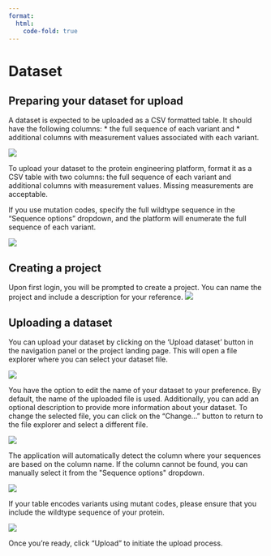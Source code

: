 ```yaml
---
format:
  html:
    code-fold: true
---
```


# Dataset

## Preparing your dataset for upload

A dataset is expected to be uploaded as a CSV formatted table. It should
have the following columns: 
* the full sequence of each variant and 
* additional columns with measurement values associated with each variant.

![](/main_tutorial_images/03_csv_seq.png)

To upload your dataset to the protein engineering platform, format it as
a CSV table with two columns: the full sequence of each variant and
additional columns with measurement values. Missing measurements are
acceptable.

If you use mutation codes, specify the full wildtype sequence in the
"Sequence options" dropdown, and the platform will enumerate the full
sequence of each variant.

![](/main_tutorial_images/04_csv_mutant.png)

## Creating a project

Upon first login, you will be prompted to create a project. You can name
the project and include a description for your reference.
![](/main_tutorial_images/05_new_project.png)

## Uploading a dataset

You can upload your dataset by clicking on the 'Upload dataset' button
in the navigation panel or the project landing page. This will open a
file explorer where you can select your dataset file.

![](/main_tutorial_images/06_upload_main.png)

You have the option to edit the name of your dataset to your preference.
By default, the name of the uploaded file is used. Additionally, you can
add an optional description to provide more information about your
dataset. To change the selected file, you can click on the "Change..."
button to return to the file explorer and select a different file.

![](/main_tutorial_images/07_new_upload.png)

The application will automatically detect the column where your
sequences are based on the column name. If the column cannot be found,
you can manually select it from the \"Sequence options\" dropdown.

![](/main_tutorial_images/08_seq_options.png)

If your table encodes variants using mutant codes, please ensure that
you include the wildtype sequence of your protein.

![](/main_tutorial_images/09_wild_type.png)

Once you're ready, click "Upload" to initiate the upload process.

